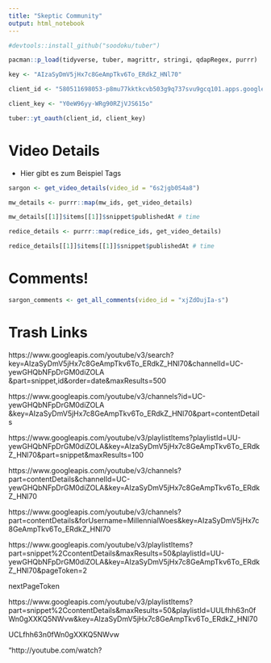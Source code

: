 ```yaml
---
title: "Skeptic Community"
output: html_notebook
---
```


```r
#devtools::install_github("soodoku/tuber")

pacman::p_load(tidyverse, tuber, magrittr, stringi, qdapRegex, purrr)

```

```r
key <- "AIzaSyDmV5jHx7c8GeAmpTkv6To_ERdkZ_HNl70"

client_id <- "580511698053-p8mu77kktkcvb503g9q737svu9gcq101.apps.googleusercontent.com"

client_key <- "Y0eW96yy-WRg90RZjVJS615o"

tuber::yt_oauth(client_id, client_key)

```

# Video Details

- Hier gibt es zum Beispiel Tags

```r
sargon <- get_video_details(video_id = "6s2jgb0S4a8")

mw_details <- purrr::map(mw_ids, get_video_details)

mw_details[[1]]$items[[1]]$snippet$publishedAt # time

redice_details <- purrr::map(redice_ids, get_video_details)

redice_details[[1]]$items[[1]]$snippet$publishedAt # time
```

# Comments!

```r
sargon_comments <- get_all_comments(video_id = "xjZdOujIa-s")

```

# Trash Links

https://www.googleapis.com/youtube/v3/search?key=AIzaSyDmV5jHx7c8GeAmpTkv6To_ERdkZ_HNl70&channelId=UC-yewGHQbNFpDrGM0diZOLA
&part=snippet,id&order=date&maxResults=500

https://www.googleapis.com/youtube/v3/channels?id=UC-yewGHQbNFpDrGM0diZOLA
&key=AIzaSyDmV5jHx7c8GeAmpTkv6To_ERdkZ_HNl70&part=contentDetails

https://www.googleapis.com/youtube/v3/playlistItems?playlistId=UU-yewGHQbNFpDrGM0diZOLA&key=AIzaSyDmV5jHx7c8GeAmpTkv6To_ERdkZ_HNl70&part=snippet&maxResults=100

https://www.googleapis.com/youtube/v3/channels?part=contentDetails&channelId=UC-yewGHQbNFpDrGM0diZOLA&key=AIzaSyDmV5jHx7c8GeAmpTkv6To_ERdkZ_HNl70

https://www.googleapis.com/youtube/v3/channels?part=contentDetails&forUsername=MillennialWoes&key=AIzaSyDmV5jHx7c8GeAmpTkv6To_ERdkZ_HNl70

https://www.googleapis.com/youtube/v3/playlistItems?part=snippet%2CcontentDetails&maxResults=50&playlistId=UU-yewGHQbNFpDrGM0diZOLA&key=AIzaSyDmV5jHx7c8GeAmpTkv6To_ERdkZ_HNl70&pageToken=2

nextPageToken 


https://www.googleapis.com/youtube/v3/playlistItems?part=snippet%2CcontentDetails&maxResults=50&playlistId=UULfhh63n0fWn0gXXKQ5NWvw&key=AIzaSyDmV5jHx7c8GeAmpTkv6To_ERdkZ_HNl70

UCLfhh63n0fWn0gXXKQ5NWvw


"http://youtube.com/watch?
